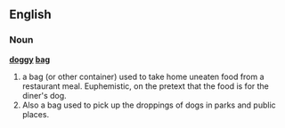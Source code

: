 ==English==
===Noun===
'''[[doggy]] [[bag]]'''
#a bag (or other container) used to take home uneaten food from a restaurant meal. Euphemistic, on the pretext that the food is for the diner's dog.
#Also a bag used to pick up the droppings of dogs in parks and public places.